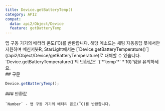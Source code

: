 ```yaml
---
title: Device.getBatteryTemp()
category: API2
compat:
  data: api2/Object/Device
  feature: getBatteryTemp
---
```


<Section>
  앱 구동 기기의 배터리 온도(˚C)를 반환합니다. 해당 메소드는 채팅 자동응답 봇에서만 지원하며 메신저봇R, StarLight에서는
  [`Device.getBatteryTemperature()`](/api2/Object/Device/getBatteryTemperature)로 대체할 수 있습니다. `Device.getBatteryTemperature()`의
  반환값은 `(`*`temp`*` * 10)`임을 유의하세요.
</Section>
<Section>
  ## 구문

  ~~~js
  Device.getBatteryTemp();
  ~~~

  <Section>
    ### 반환값

    `Number` - 앱 구동 기기의 배터리 온도(˚C)를 반환합니다.
  </Section>
</Section>